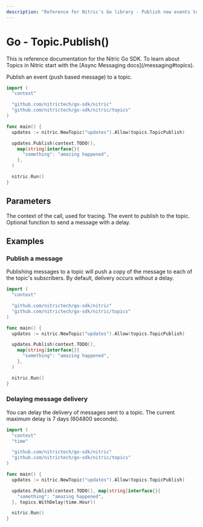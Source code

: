 ```yaml
---
description: "Reference for Nitric's Go library - Publish new events to the topic."
---
```


# Go - Topic.Publish()

<Note>
  This is reference documentation for the Nitric Go SDK. To learn about Topics
  in Nitric start with the [Async Messaging docs](/messaging#topics).
</Note>

Publish an event (push based message) to a topic.

```go
import (
  "context"

  "github.com/nitrictech/go-sdk/nitric"
  "github.com/nitrictech/go-sdk/nitric/topics"
)

func main() {
  updates := nitric.NewTopic("updates").Allow(topics.TopicPublish)

  updates.Publish(context.TODO(),
    map[string]interface{}{
      "something": "amazing happened",
    },
  )

  nitric.Run()
}
```

## Parameters

<Properties>
  <Property name="ctx" required type="context">
    The context of the call, used for tracing.
  </Property>
  <Property name="event" required type="map[string]interface{}">
    The event to publish to the topic.
  </Property>
  <Property name="opts" type="PublishOption">
    Optional function to send a message with a delay.
  </Property>
</Properties>

## Examples

### Publish a message

Publishing messages to a topic will push a copy of the message to each of the topic's subscribers. By default, delivery occurs without a delay.

```go
import (
  "context"

  "github.com/nitrictech/go-sdk/nitric"
  "github.com/nitrictech/go-sdk/nitric/topics"
)

func main() {
  updates := nitric.NewTopic("updates").Allow(topics.TopicPublish)

  updates.Publish(context.TODO(),
    map[string]interface{}{
      "something": "amazing happened",
    },
  )

  nitric.Run()
}
```

### Delaying message delivery

You can delay the delivery of messages sent to a topic. The current maximum delay is 7 days (604800 seconds).

```go
import (
  "context"
  "time"

  "github.com/nitrictech/go-sdk/nitric"
  "github.com/nitrictech/go-sdk/nitric/topics"
)

func main() {
  updates := nitric.NewTopic("updates").Allow(topics.TopicPublish)

  updates.Publish(context.TODO(), map[string]interface{}{
    "something": "amazing happened",
  }, topics.WithDelay(time.Hour))

  nitric.Run()
}
```
